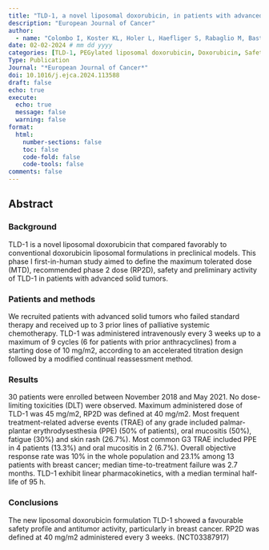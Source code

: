 ```yaml
---
title: "TLD-1, a novel liposomal doxorubicin, in patients with advanced solid tumors: Dose escalation and expansion part of a multicenter open-label phase I trial (SAKK 65/16)"
description: "European Journal of Cancer"
author:
  - name: "Colombo I, Koster KL, Holer L, Haefliger S, Rabaglio M, Bastian S, Schwitter M, Eckhardt K, Hayoz S, Mc Laughlin AM, Kloft C, **Klose M**, Halbherr S, Baumgartner C, Sessa C, Stathis A, Hess D, Joerger M."
date: 02-02-2024 # mm dd yyyy
categories: [TLD-1, PEGylated liposomal doxorubicin, Doxorubicin, Safety, Efficacy, NCA, Middle author]
Type: Publication
Journal: "*European Journal of Cancer*"
doi: 10.1016/j.ejca.2024.113588
draft: false 
echo: true
execute:
  echo: true
  message: false
  warning: false
format:
  html:
    number-sections: false
    toc: false
    code-fold: false
    code-tools: false
comments: false
---
```


## Abstract 

### Background

TLD-1 is a novel liposomal doxorubicin that compared favorably to conventional doxorubicin liposomal formulations in preclinical models. This phase I first-in-human study aimed to define the maximum tolerated dose (MTD), recommended phase 2 dose (RP2D), safety and preliminary activity of TLD-1 in patients with advanced solid tumors.

### Patients and methods

We recruited patients with advanced solid tumors who failed standard therapy and received up to 3 prior lines of palliative systemic chemotherapy. TLD-1 was administered intravenously every 3 weeks up to a maximum of 9 cycles (6 for patients with prior anthracyclines) from a starting dose of 10 mg/m2, according to an accelerated titration design followed by a modified continual reassessment method.

### Results

30 patients were enrolled between November 2018 and May 2021. No dose-limiting toxicities (DLT) were observed. Maximum administered dose of TLD-1 was 45 mg/m2, RP2D was defined at 40 mg/m2. Most frequent treatment-related adverse events (TRAE) of any grade included palmar-plantar erythrodysesthesia (PPE) (50% of patients), oral mucositis (50%), fatigue (30%) and skin rash (26.7%). Most common G3 TRAE included PPE in 4 patients (13.3%) and oral mucositis in 2 (6.7%). Overall objective response rate was 10% in the whole population and 23.1% among 13 patients with breast cancer; median time-to-treatment failure was 2.7 months. TLD-1 exhibit linear pharmacokinetics, with a median terminal half-life of 95 h.

### Conclusions

The new liposomal doxorubicin formulation TLD-1 showed a favourable safety profile and antitumor activity, particularly in breast cancer. RP2D was defined at 40 mg/m2 administered every 3 weeks. (NCT03387917)


